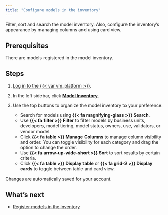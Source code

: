 ```yaml
---
title: "Configure models in the inventory"
---
```


Filter, sort and search the model inventory. Also, configure the inventory's appearance by managing columns and using card view.

## Prerequisites

There are models registered in the model inventory.

## Steps

1. [Log in to the {{< var vm_platform >}}]({{< var vm_url >}}).

2. In the left sidebar, click [**Model Inventory**]({{< var vm_url >}}/model-inventory).

3. Use the top buttons to organize the model inventory to your preference:
   - Search for models using **{{< fa magnifying-glass >}} Search**. 
   - Use **{{< fa filter >}} Filter** to filter models by business units, developers, model tiering, model status, owners, use, validators, or vendor model.
   - Click **{{< fa table >}} Manage Columns** to manage column visibility and order. You can toggle visibility for each category and drag the option to change the order.
   - Use **{{< fa arrow-up-wide-short >}} Sort** to sort results by certain criteria.
   - Click **{{< fa table >}} Display table** or **{{< fa grid-2 >}} Display cards** to toggle between table and card view.

Changes are automatically saved for your account.

## What's next

- [Register models in the inventory](register-models-in-model-inventory.qmd)